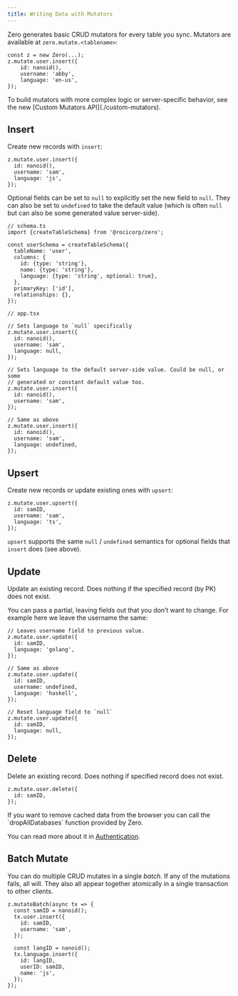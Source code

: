 ```yaml
---
title: Writing Data with Mutators
---
```


Zero generates basic CRUD mutators for every table you sync. Mutators are available at `zero.mutate.<tablename>`:

```tsx
const z = new Zero(...);
z.mutate.user.insert({
	id: nanoid(),
	username: 'abby',
	language: 'en-us',
});
```

<Note slug="moar-power" heading="Need more power?">
  To build mutators with more complex logic or server-specific behavior, see the
  new [Custom Mutators API](./custom-mutators).
</Note>

## Insert

Create new records with `insert`:

```tsx
z.mutate.user.insert({
  id: nanoid(),
  username: 'sam',
  language: 'js',
});
```

Optional fields can be set to `null` to explicitly set the new field to `null`. They can also be set to `undefined` to take the default value (which is often `null` but can also be some generated value server-side).

```tsx
// schema.ts
import {createTableSchema} from '@rocicorp/zero';

const userSchema = createTableSchema({
  tableName: 'user',
  columns: {
    id: {type: 'string'},
    name: {type: 'string'},
    language: {type: 'string', optional: true},
  },
  primaryKey: ['id'],
  relationships: {},
});

// app.tsx

// Sets language to `null` specifically
z.mutate.user.insert({
  id: nanoid(),
  username: 'sam',
  language: null,
});

// Sets language to the default server-side value. Could be null, or some
// generated or constant default value too.
z.mutate.user.insert({
  id: nanoid(),
  username: 'sam',
});

// Same as above
z.mutate.user.insert({
  id: nanoid(),
  username: 'sam',
  language: undefined,
});
```

## Upsert

Create new records or update existing ones with `upsert`:

```tsx
z.mutate.user.upsert({
  id: samID,
  username: 'sam',
  language: 'ts',
});
```

`upsert` supports the same `null` / `undefined` semantics for optional fields that `insert` does (see above).

## Update

Update an existing record. Does nothing if the specified record (by PK) does not exist.

You can pass a partial, leaving fields out that you don’t want to change. For example here we leave the username the same:

```tsx
// Leaves username field to previous value.
z.mutate.user.update({
  id: samID,
  language: 'golang',
});

// Same as above
z.mutate.user.update({
  id: samID,
  username: undefined,
  language: 'haskell',
});

// Reset language field to `null`
z.mutate.user.update({
  id: samID,
  language: null,
});
```

## Delete

Delete an existing record. Does nothing if specified record does not exist.

```tsx
z.mutate.user.delete({
  id: samID,
});
```

<Note type="note" slug="clearing-browser-cache">
If you want to remove cached data from the browser you can call the `dropAllDatabases` function provided by Zero.

You can read more about it in [Authentication](/docs/auth#logging-out).

</Note>

## Batch Mutate

You can do multiple CRUD mutates in a single _batch_. If any of the mutations fails, all will. They also all appear together atomically in a single transaction to other clients.

```tsx
z.mutateBatch(async tx => {
  const samID = nanoid();
  tx.user.insert({
    id: samID,
    username: 'sam',
  });

  const langID = nanoid();
  tx.language.insert({
    id: langID,
    userID: samID,
    name: 'js',
  });
});
```
